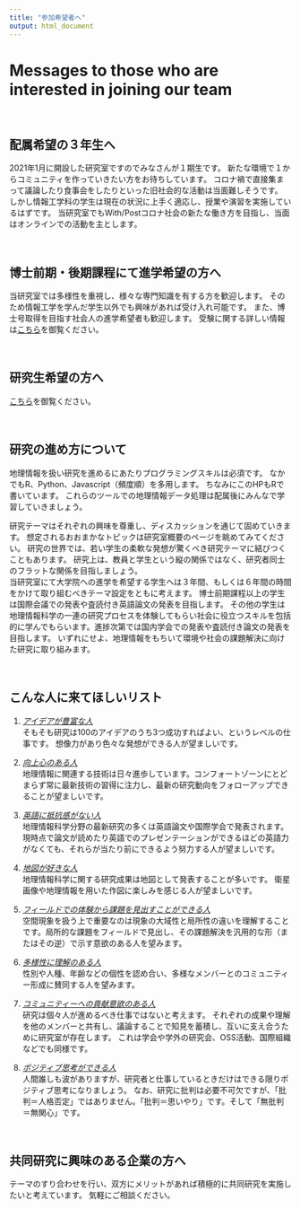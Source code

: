 ```yaml
---
title: "参加希望者へ"
output: html_document
---
```


# Messages to those who are interested in joining our team
  
<br>

## 配属希望の３年生へ
2021年1月に開設した研究室ですのでみなさんが１期生です。 
新たな環境で１からコミュニティを作っていきたい方をお待ちしています。 
コロナ禍で直接集まって議論したり食事会をしたりといった旧社会的な活動は当面難しそうです。 
しかし情報工学科の学生は現在の状況に上手く適応し、授業や演習を実施しているはずです。 
当研究室でもWith/Postコロナ社会の新たな働き方を目指し、当面はオンラインでの活動を主とします。
<!---具体的にはGithubでのコード管理、Slackでのコミュニケーション、Notionでの情報管理、Zoomでの会議--->

<br>


## 博士前期・後期課程にて進学希望の方へ
当研究室では多様性を重視し、様々な専門知識を有する方を歓迎します。 
そのため情報工学を学んだ学生以外でも興味があれば受け入れ可能です。
また、博士号取得を目指す社会人の進学希望者も歓迎します。 
受験に関する詳しい情報は[こちら](http://www.ics.saitama-u.ac.jp/exam/in/)を御覧ください。  

<br>

## 研究生希望の方へ
[こちら](http://www.saitama-u.ac.jp/rikogaku/admission/exam/research_student.html)を御覧ください。  

<br>

## 研究の進め方について
地理情報を扱い研究を進めるにあたりプログラミングスキルは必須です。 
なかでもR、Python、Javascript（頻度順）を多用します。 
ちなみにこのHPもRで書いています。 
これらのツールでの地理情報データ処理は配属後にみんなで学習していきましょう。 

研究テーマはそれぞれの興味を尊重し、ディスカッションを通じて固めていきます。 
想定されるおおまかなトピックは研究室概要のページを眺めてみてください。 
研究の世界では、若い学生の柔軟な発想が驚くべき研究テーマに結びつくこともあります。 
研究上は、教員と学生という縦の関係ではなく、研究者同士のフラットな関係を目指しましょう。  
当研究室にて大学院への進学を希望する学生へは３年間、もしくは６年間の時間をかけて取り組むべきテーマ設定をともに考えます。 
博士前期課程以上の学生は国際会議での発表や査読付き英語論文の発表を目指します。 
その他の学生は地理情報科学の一連の研究プロセスを体験してもらい社会に役立つスキルを包括的に学んでもらいます。進捗次第では国内学会での発表や査読付き論文の発表を目指します。 
いずれにせよ、地理情報をもちいて環境や社会の課題解決に向けた研究に取り組みます。 

<br>

## こんな人に来てほしいリスト
1. <u> _アイデアが豊富な人_ </u>   
そもそも研究は100のアイデアのうち3つ成功すればよい、というレベルの仕事です。 
想像力があり色々な発想ができる人が望ましいです。 

1. <u> _向上心のある人_ </u>    
地理情報に関連する技術は日々進歩しています。コンフォートゾーンにとどまらず常に最新技術の習得に注力し、最新の研究動向をフォローアップできることが望ましいです。

1. <u> _英語に抵抗感がない人_ </u>   
地理情報科学分野の最新研究の多くは英語論文や国際学会で発表されます。現時点で論文が読めたり英語でのプレゼンテーションができるほどの英語力がなくても、それらが当たり前にできるよう努力する人が望ましいです。

1. <u> _地図が好きな人_ </u>   
地理情報科学に関する研究成果は地図として発表することが多いです。 衛星画像や地理情報を用いた作図に楽しみを感じる人が望ましいです。 

1. <u> _フィールドでの体験から課題を見出すことができる人_ </u>   
空間現象を扱う上で重要なのは現象の大域性と局所性の違いを理解することです。局所的な課題をフィールドで見出し、その課題解決を汎用的な形（またはその逆）で示す意欲のある人を望みます。

1. <u> _多様性に理解のある人_ </u>   
性別や人種、年齢などの個性を認め合い、多様なメンバーとのコミュニティー形成に賛同する人を望みます。

1. <u> _コミュニティーへの貢献意欲のある人_ </u>    
研究は個々人が進めるべき仕事ではないと考えます。 
それぞれの成果や理解を他のメンバーと共有し、議論することで知見を蓄積し、互いに支え合うために研究室が存在します。 
これは学会や学外の研究会、OSS活動、国際組織などでも同様です。

1. <u> _ポジティブ思考ができる人_</u>    
人間誰しも波がありますが、研究者と仕事しているときだけはできる限りポジティブ思考になりましょう。 
なお、研究に批判は必要不可欠ですが、「批判＝人格否定」ではありません。「批判＝思いやり」です。そして「無批判＝無関心」です。 



<br>


## 共同研究に興味のある企業の方へ
テーマのすり合わせを行い、双方にメリットがあれば積極的に共同研究を実施したいと考えています。 
気軽にご相談ください。



